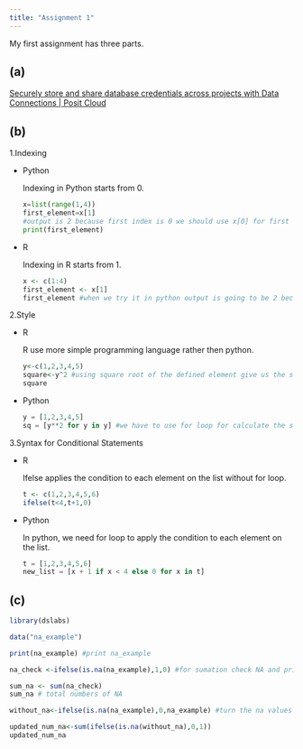 ```yaml
---
title: "Assignment 1"
---
```


My first assignment has three parts.

## (a)

[Securely store and share database credentials across projects with Data Connections \| Posit Cloud](https://www.youtube.com/watch?v=HFvJsWiQYbA&list=PL9HYL-VRX0oTOK4cpbCbRk15K2roEgzVW&index=3)

## (b)

1.Indexing

-   Python

    Indexing in Python starts from 0.

    ```python
    x=list(range(1,4))
    first_element=x[1]
    #output is 2 because first index is 0 we should use x[0] for first element of the list in python.
    print(first_element)
    ```

-   R

    Indexing in R starts from 1.

    ```r
    x <- c(1:4)
    first_element <- x[1]
    first_element #when we try it in python output is going to be 2 because indexing starts from 0.
    ```

2.Style

-   R

    R use more simple programming language rather then python.

    ```r
    y<-c(1,2,3,4,5)
    square<-y^2 #using square root of the defined element give us the square of elements on the list.
    square
    ```

-   Python

    ```python
    y = [1,2,3,4,5]
    sq = [y**2 for y in y] #we have to use for loop for calculate the square of the elements on the list. More complex than R.
    ```

3.Syntax for Conditional Statements

-   R

    Ifelse applies the condition to each element on the list without for loop.

    ```r
    t <- c(1,2,3,4,5,6)
    ifelse(t<4,t+1,0)

    ```

-   Python

    In python, we need for loop to apply the condition to each element on the list.

    ```python
    t = [1,2,3,4,5,6]
    new_list = [x + 1 if x < 4 else 0 for x in t]
    ```

## (c)

```r

library(dslabs)

data("na_example")

print(na_example) #print na_example

na_check <-ifelse(is.na(na_example),1,0) #for sumation check NA and print as 1

sum_na <- sum(na_check) 
sum_na # total numbers of NA

without_na<-ifelse(is.na(na_example),0,na_example) #turn the na values to 0

updated_num_na<-sum(ifelse(is.na(without_na),0,1))
updated_num_na


```
